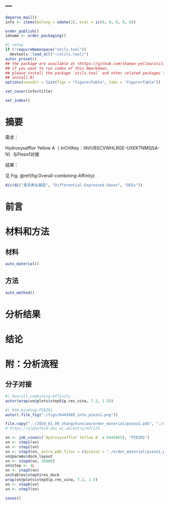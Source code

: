 ---
---

```r
deparse_mail()
info <- items(belong = odate(2), eval = ic(0, 0, 0, 0, 0))

order_publish()
idname <- order_packaging()
```

```r
#| setup
if (!requireNamespace("utils.tool"))
  devtools::load_all("~/utils.tool/")
autor_preset()
## the package are available at <https://github.com/shaman-yellow/utils.tool>
## if you want to run codes of this Rmarkdown,
## please install the package `utils.tool` and other related packages (run
## install.R)
options(savedir = list(figs = "Figure+Table", tabs = "Figure+Table"))
```

```r
set_cover(info$title)
```

```r
set_index()
```

# 摘要 {#abstract}

需求：

Hydroxysafflor Yellow A（ InChIKey：IAVUBSCVWHLRGE-UXEKTNMQSA-N）与Piezo1对接

结果：

见 Fig. \@ref(fig:Overall-combining-Affinity)

```r
dic(di("差异表达基因", "Differential Expressed Genes", "DEGs"))

```

# 前言 {#introduction}

# 材料和方法 {#methods}

## 材料

```r
auto_material()
```

## 方法

```r
auto_method()
```

# 分析结果 {#results}

# 结论 {#dis}

# 附：分析流程 {#workflow}

## 分子对接

```r
#| Overall-combining-Affinity
autor(wrap(vn@plots$step5$p.res_vina, 7.2, 1.5))
```

```r
#| HYA-binding-PIEZO1
autor(.file_fig("./figs/6443665_into_piezo1.png"))
```

```r
file.copy("../2024_01_09_zhangchunxiao/order_material/piezo1.pdb", "./order_material/piezo1.pdb")
# https://alphafold.ebi.ac.uk/entry/H7C2J5

vn <- job_vina(c(`Hydroxysafflor Yellow A` = 6443665), "PIEZO1")
vn <- step1(vn)
vn <- step2(vn)
vn <- step3(vn, extra_pdb.files = c(piezo1 = "./order_material/piezo1.pdb"))
vn@params$dock_layout
vn <- step4(vn, 36000)
vn@step <- 4L
vn <- step5(vn)
vn@tables$step5$res_dock
wrap(vn@plots$step5$p.res_vina, 7.2, 1.5)
vn <- step6(vn)
vn <- step7(vn)

saves()
```
